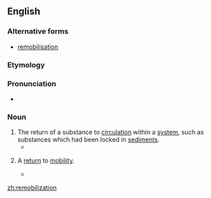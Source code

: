 ==English==
===Alternative forms===
*[[remobilisation]]

===Etymology===

{{suffix|remobilize|ation}}

===Pronunciation===

* {{a|US}} {{IPA|ɹimoʊbɪlɪˈzeɪʃən}}

===Noun===
{{en-noun}}

#The return of a substance to [[circulation]] within a [[system]], such as substances which had been locked in [[sediment]]s.
#*{{quote-book|2004|A.J. Wilson et al.|Sediment Transfer Through the Fluvial System|page=293|url=http://books.google.com/books?id=SnRW2HWK8TgC|isbn=1901502678|chapter=In-channel storage of fine sediment in rivers of Southwest England|
passage=The sediment content of this sample was assumed to reflect the '''remobilization''' of fine sediment mantling the surface and contained within the bed material matrix.}}
# {{medicine}} A [[return]] to [[mobility]].
#*{{quote-book|1961|I.F. Dersch|US Patent 3088457: Therapeutic Device|page=4|url=http://www.google.com/patents?id=IF1XAAAAEBAJ|
passage=this result is entirely satisfactory and offers possibilities of gradual '''remobilization''' of unfit individuals or inducing them to take a first step towards renewing active lives.}}

[[zh:remobilization]]